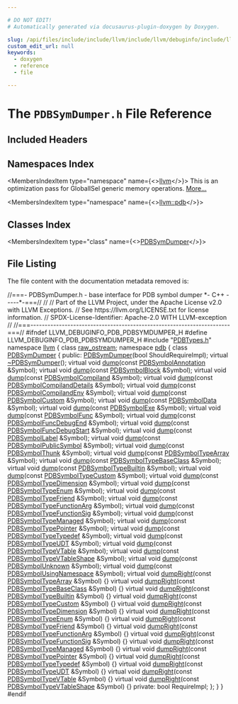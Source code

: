 ```yaml
---

# DO NOT EDIT!
# Automatically generated via docusaurus-plugin-doxygen by Doxygen.

slug: /api/files/include/include/llvm/include/llvm/debuginfo/include/llvm/debuginfo/pdb/pdbsymdumper-h
custom_edit_url: null
keywords:
  - doxygen
  - reference
  - file

---
```





# The `PDBSymDumper.h` File Reference

<DoxygenPage pluginConfig={pluginConfig}>



## Included Headers

<IncludesList>
<IncludesListItem
  filePath="PDBTypes.h"
  permalink="/docs/api/files/include/include/llvm/include/llvm/debuginfo/include/llvm/debuginfo/pdb/pdbtypes-h"
  isLocal="true" />
</IncludesList>

## Namespaces Index

<MembersIndex>

<MembersIndexItem
  type="namespace"
  name={<><a href="/docs/api/namespaces/llvm">llvm</a></>}>
This is an optimization pass for GlobalISel generic memory operations. <a href="/docs/api/namespaces/llvm/#details">More...</a>
</MembersIndexItem>

<MembersIndexItem
  type="namespace"
  name={<><a href="/docs/api/namespaces/llvm/pdb">llvm::pdb</a></>}>
</MembersIndexItem>

</MembersIndex>

## Classes Index

<MembersIndex>

<MembersIndexItem
  type="class"
  name={<><a href="/docs/api/classes/llvm/pdb/pdbsymdumper">PDBSymDumper</a></>}>
</MembersIndexItem>

</MembersIndex>


## File Listing

The file content with the documentation metadata removed is:

<ProgramListing>

<Link id="l00001" /><CodeLine lineNumber="1"><Highlight kind="comment">//===- PDBSymDumper.h - base interface for PDB symbol dumper &#42;- C++ -----&#42;-===//</Highlight><Highlight kind="normal"></Highlight></CodeLine>
<Link id="l00002" /><CodeLine lineNumber="2"><Highlight kind="normal"></Highlight><Highlight kind="comment">//</Highlight><Highlight kind="normal"></Highlight></CodeLine>
<Link id="l00003" /><CodeLine lineNumber="3"><Highlight kind="normal"></Highlight><Highlight kind="comment">// Part of the LLVM Project, under the Apache License v2.0 with LLVM Exceptions.</Highlight><Highlight kind="normal"></Highlight></CodeLine>
<Link id="l00004" /><CodeLine lineNumber="4"><Highlight kind="normal"></Highlight><Highlight kind="comment">// See https://llvm.org/LICENSE.txt for license information.</Highlight><Highlight kind="normal"></Highlight></CodeLine>
<Link id="l00005" /><CodeLine lineNumber="5"><Highlight kind="normal"></Highlight><Highlight kind="comment">// SPDX-License-Identifier: Apache-2.0 WITH LLVM-exception</Highlight><Highlight kind="normal"></Highlight></CodeLine>
<Link id="l00006" /><CodeLine lineNumber="6"><Highlight kind="normal"></Highlight><Highlight kind="comment">//</Highlight><Highlight kind="normal"></Highlight></CodeLine>
<Link id="l00007" /><CodeLine lineNumber="7"><Highlight kind="normal"></Highlight><Highlight kind="comment">//===----------------------------------------------------------------------===//</Highlight><Highlight kind="normal"></Highlight></CodeLine>
<Link id="l00008" /><CodeLine lineNumber="8"><Highlight kind="normal"></Highlight></CodeLine>
<Link id="l00009" /><CodeLine lineNumber="9"><Highlight kind="normal"></Highlight><Highlight kind="preprocessor">#ifndef LLVM&#95;DEBUGINFO&#95;PDB&#95;PDBSYMDUMPER&#95;H</Highlight><Highlight kind="normal"></Highlight></CodeLine>
<Link id="l00010" /><CodeLine lineNumber="10"><Highlight kind="normal"></Highlight><Highlight kind="preprocessor">#define LLVM&#95;DEBUGINFO&#95;PDB&#95;PDBSYMDUMPER&#95;H</Highlight><Highlight kind="normal"></Highlight></CodeLine>
<Link id="l00011" /><CodeLine lineNumber="11"><Highlight kind="normal"></Highlight></CodeLine>
<Link id="l00012" /><CodeLine lineNumber="12"><Highlight kind="normal"></Highlight><Highlight kind="preprocessor">#include &quot;<a href="/docs/api/files/include/include/llvm/include/llvm/debuginfo/include/llvm/debuginfo/pdb/pdbtypes-h">PDBTypes.h</a>&quot;</Highlight><Highlight kind="normal"></Highlight></CodeLine>
<Link id="l00013" /><CodeLine lineNumber="13"><Highlight kind="normal"></Highlight></CodeLine>
<Link id="l00014" /><CodeLine lineNumber="14"><Highlight kind="normal"></Highlight><Highlight kind="keyword">namespace </Highlight><Highlight kind="normal"><a href="/docs/api/namespaces/llvm">llvm</a> &#123;</Highlight></CodeLine>
<Link id="l00015" /><CodeLine lineNumber="15"><Highlight kind="normal"></Highlight></CodeLine>
<Link id="l00016" /><CodeLine lineNumber="16"><Highlight kind="normal"></Highlight><Highlight kind="keyword">class </Highlight><Highlight kind="normal"><a href="/docs/api/classes/llvm/raw-ostream">raw&#95;ostream</a>;</Highlight></CodeLine>
<Link id="l00017" /><CodeLine lineNumber="17"><Highlight kind="normal"></Highlight><Highlight kind="keyword">namespace </Highlight><Highlight kind="normal"><a href="/docs/api/namespaces/llvm/pdb">pdb</a> &#123;</Highlight></CodeLine>
<Link id="l00018" /><CodeLine lineNumber="18"><Highlight kind="normal"></Highlight></CodeLine>
<Link id="l00019" /><CodeLine lineNumber="19" lineLink="/docs/api/classes/llvm/pdb/pdbsymdumper"><Highlight kind="normal"></Highlight><Highlight kind="keyword">class </Highlight><Highlight kind="normal"><a href="/docs/api/classes/llvm/pdb/pdbsymdumper/#a450042289c3f1ab0f7779013ea8303ba">PDBSymDumper</a> &#123;</Highlight></CodeLine>
<Link id="l00020" /><CodeLine lineNumber="20"><Highlight kind="normal"></Highlight><Highlight kind="keyword">public</Highlight><Highlight kind="normal">:</Highlight></CodeLine>
<Link id="l00021" /><CodeLine lineNumber="21"><Highlight kind="normal">  <a href="/docs/api/classes/llvm/pdb/pdbsymdumper/#a450042289c3f1ab0f7779013ea8303ba">PDBSymDumper</a>(</Highlight><Highlight kind="keywordtype">bool</Highlight><Highlight kind="normal"> ShouldRequireImpl);</Highlight></CodeLine>
<Link id="l00022" /><CodeLine lineNumber="22" lineLink="/docs/api/classes/llvm/pdb/pdbsymdumper/#afd231e10c896b241548ccc3d32190f5f"><Highlight kind="normal">  </Highlight><Highlight kind="keyword">virtual</Highlight><Highlight kind="normal"> <a href="/docs/api/classes/llvm/pdb/pdbsymdumper/#afd231e10c896b241548ccc3d32190f5f">~PDBSymDumper</a>();</Highlight></CodeLine>
<Link id="l00023" /><CodeLine lineNumber="23"><Highlight kind="normal"></Highlight></CodeLine>
<Link id="l00024" /><CodeLine lineNumber="24"><Highlight kind="normal">  </Highlight><Highlight kind="keyword">virtual</Highlight><Highlight kind="normal"> </Highlight><Highlight kind="keywordtype">void</Highlight><Highlight kind="normal"> <a href="/docs/api/classes/llvm/pdb/pdbsymdumper/#a0a9c807b3e63885f9d510ba25ecfc6ce">dump</a>(</Highlight><Highlight kind="keyword">const</Highlight><Highlight kind="normal"> <a href="/docs/api/classes/llvm/pdb/pdbsymbolannotation">PDBSymbolAnnotation</a> &amp;Symbol);</Highlight></CodeLine>
<Link id="l00025" /><CodeLine lineNumber="25"><Highlight kind="normal">  </Highlight><Highlight kind="keyword">virtual</Highlight><Highlight kind="normal"> </Highlight><Highlight kind="keywordtype">void</Highlight><Highlight kind="normal"> <a href="/docs/api/classes/llvm/pdb/pdbsymdumper/#a0a9c807b3e63885f9d510ba25ecfc6ce">dump</a>(</Highlight><Highlight kind="keyword">const</Highlight><Highlight kind="normal"> <a href="/docs/api/classes/llvm/pdb/pdbsymbolblock">PDBSymbolBlock</a> &amp;Symbol);</Highlight></CodeLine>
<Link id="l00026" /><CodeLine lineNumber="26"><Highlight kind="normal">  </Highlight><Highlight kind="keyword">virtual</Highlight><Highlight kind="normal"> </Highlight><Highlight kind="keywordtype">void</Highlight><Highlight kind="normal"> <a href="/docs/api/classes/llvm/pdb/pdbsymdumper/#a0a9c807b3e63885f9d510ba25ecfc6ce">dump</a>(</Highlight><Highlight kind="keyword">const</Highlight><Highlight kind="normal"> <a href="/docs/api/classes/llvm/pdb/pdbsymbolcompiland">PDBSymbolCompiland</a> &amp;Symbol);</Highlight></CodeLine>
<Link id="l00027" /><CodeLine lineNumber="27"><Highlight kind="normal">  </Highlight><Highlight kind="keyword">virtual</Highlight><Highlight kind="normal"> </Highlight><Highlight kind="keywordtype">void</Highlight><Highlight kind="normal"> <a href="/docs/api/classes/llvm/pdb/pdbsymdumper/#a0a9c807b3e63885f9d510ba25ecfc6ce">dump</a>(</Highlight><Highlight kind="keyword">const</Highlight><Highlight kind="normal"> <a href="/docs/api/classes/llvm/pdb/pdbsymbolcompilanddetails">PDBSymbolCompilandDetails</a> &amp;Symbol);</Highlight></CodeLine>
<Link id="l00028" /><CodeLine lineNumber="28"><Highlight kind="normal">  </Highlight><Highlight kind="keyword">virtual</Highlight><Highlight kind="normal"> </Highlight><Highlight kind="keywordtype">void</Highlight><Highlight kind="normal"> <a href="/docs/api/classes/llvm/pdb/pdbsymdumper/#a0a9c807b3e63885f9d510ba25ecfc6ce">dump</a>(</Highlight><Highlight kind="keyword">const</Highlight><Highlight kind="normal"> <a href="/docs/api/classes/llvm/pdb/pdbsymbolcompilandenv">PDBSymbolCompilandEnv</a> &amp;Symbol);</Highlight></CodeLine>
<Link id="l00029" /><CodeLine lineNumber="29"><Highlight kind="normal">  </Highlight><Highlight kind="keyword">virtual</Highlight><Highlight kind="normal"> </Highlight><Highlight kind="keywordtype">void</Highlight><Highlight kind="normal"> <a href="/docs/api/classes/llvm/pdb/pdbsymdumper/#a0a9c807b3e63885f9d510ba25ecfc6ce">dump</a>(</Highlight><Highlight kind="keyword">const</Highlight><Highlight kind="normal"> <a href="/docs/api/classes/llvm/pdb/pdbsymbolcustom">PDBSymbolCustom</a> &amp;Symbol);</Highlight></CodeLine>
<Link id="l00030" /><CodeLine lineNumber="30"><Highlight kind="normal">  </Highlight><Highlight kind="keyword">virtual</Highlight><Highlight kind="normal"> </Highlight><Highlight kind="keywordtype">void</Highlight><Highlight kind="normal"> <a href="/docs/api/classes/llvm/pdb/pdbsymdumper/#a0a9c807b3e63885f9d510ba25ecfc6ce">dump</a>(</Highlight><Highlight kind="keyword">const</Highlight><Highlight kind="normal"> <a href="/docs/api/classes/llvm/pdb/pdbsymboldata">PDBSymbolData</a> &amp;Symbol);</Highlight></CodeLine>
<Link id="l00031" /><CodeLine lineNumber="31"><Highlight kind="normal">  </Highlight><Highlight kind="keyword">virtual</Highlight><Highlight kind="normal"> </Highlight><Highlight kind="keywordtype">void</Highlight><Highlight kind="normal"> <a href="/docs/api/classes/llvm/pdb/pdbsymdumper/#a0a9c807b3e63885f9d510ba25ecfc6ce">dump</a>(</Highlight><Highlight kind="keyword">const</Highlight><Highlight kind="normal"> <a href="/docs/api/classes/llvm/pdb/pdbsymbolexe">PDBSymbolExe</a> &amp;Symbol);</Highlight></CodeLine>
<Link id="l00032" /><CodeLine lineNumber="32"><Highlight kind="normal">  </Highlight><Highlight kind="keyword">virtual</Highlight><Highlight kind="normal"> </Highlight><Highlight kind="keywordtype">void</Highlight><Highlight kind="normal"> <a href="/docs/api/classes/llvm/pdb/pdbsymdumper/#a0a9c807b3e63885f9d510ba25ecfc6ce">dump</a>(</Highlight><Highlight kind="keyword">const</Highlight><Highlight kind="normal"> <a href="/docs/api/classes/llvm/pdb/pdbsymbolfunc">PDBSymbolFunc</a> &amp;Symbol);</Highlight></CodeLine>
<Link id="l00033" /><CodeLine lineNumber="33"><Highlight kind="normal">  </Highlight><Highlight kind="keyword">virtual</Highlight><Highlight kind="normal"> </Highlight><Highlight kind="keywordtype">void</Highlight><Highlight kind="normal"> <a href="/docs/api/classes/llvm/pdb/pdbsymdumper/#a0a9c807b3e63885f9d510ba25ecfc6ce">dump</a>(</Highlight><Highlight kind="keyword">const</Highlight><Highlight kind="normal"> <a href="/docs/api/classes/llvm/pdb/pdbsymbolfuncdebugend">PDBSymbolFuncDebugEnd</a> &amp;Symbol);</Highlight></CodeLine>
<Link id="l00034" /><CodeLine lineNumber="34"><Highlight kind="normal">  </Highlight><Highlight kind="keyword">virtual</Highlight><Highlight kind="normal"> </Highlight><Highlight kind="keywordtype">void</Highlight><Highlight kind="normal"> <a href="/docs/api/classes/llvm/pdb/pdbsymdumper/#a0a9c807b3e63885f9d510ba25ecfc6ce">dump</a>(</Highlight><Highlight kind="keyword">const</Highlight><Highlight kind="normal"> <a href="/docs/api/classes/llvm/pdb/pdbsymbolfuncdebugstart">PDBSymbolFuncDebugStart</a> &amp;Symbol);</Highlight></CodeLine>
<Link id="l00035" /><CodeLine lineNumber="35"><Highlight kind="normal">  </Highlight><Highlight kind="keyword">virtual</Highlight><Highlight kind="normal"> </Highlight><Highlight kind="keywordtype">void</Highlight><Highlight kind="normal"> <a href="/docs/api/classes/llvm/pdb/pdbsymdumper/#a0a9c807b3e63885f9d510ba25ecfc6ce">dump</a>(</Highlight><Highlight kind="keyword">const</Highlight><Highlight kind="normal"> <a href="/docs/api/classes/llvm/pdb/pdbsymbollabel">PDBSymbolLabel</a> &amp;Symbol);</Highlight></CodeLine>
<Link id="l00036" /><CodeLine lineNumber="36"><Highlight kind="normal">  </Highlight><Highlight kind="keyword">virtual</Highlight><Highlight kind="normal"> </Highlight><Highlight kind="keywordtype">void</Highlight><Highlight kind="normal"> <a href="/docs/api/classes/llvm/pdb/pdbsymdumper/#a0a9c807b3e63885f9d510ba25ecfc6ce">dump</a>(</Highlight><Highlight kind="keyword">const</Highlight><Highlight kind="normal"> <a href="/docs/api/classes/llvm/pdb/pdbsymbolpublicsymbol">PDBSymbolPublicSymbol</a> &amp;Symbol);</Highlight></CodeLine>
<Link id="l00037" /><CodeLine lineNumber="37"><Highlight kind="normal">  </Highlight><Highlight kind="keyword">virtual</Highlight><Highlight kind="normal"> </Highlight><Highlight kind="keywordtype">void</Highlight><Highlight kind="normal"> <a href="/docs/api/classes/llvm/pdb/pdbsymdumper/#a0a9c807b3e63885f9d510ba25ecfc6ce">dump</a>(</Highlight><Highlight kind="keyword">const</Highlight><Highlight kind="normal"> <a href="/docs/api/classes/llvm/pdb/pdbsymbolthunk">PDBSymbolThunk</a> &amp;Symbol);</Highlight></CodeLine>
<Link id="l00038" /><CodeLine lineNumber="38"><Highlight kind="normal">  </Highlight><Highlight kind="keyword">virtual</Highlight><Highlight kind="normal"> </Highlight><Highlight kind="keywordtype">void</Highlight><Highlight kind="normal"> <a href="/docs/api/classes/llvm/pdb/pdbsymdumper/#a0a9c807b3e63885f9d510ba25ecfc6ce">dump</a>(</Highlight><Highlight kind="keyword">const</Highlight><Highlight kind="normal"> <a href="/docs/api/classes/llvm/pdb/pdbsymboltypearray">PDBSymbolTypeArray</a> &amp;Symbol);</Highlight></CodeLine>
<Link id="l00039" /><CodeLine lineNumber="39"><Highlight kind="normal">  </Highlight><Highlight kind="keyword">virtual</Highlight><Highlight kind="normal"> </Highlight><Highlight kind="keywordtype">void</Highlight><Highlight kind="normal"> <a href="/docs/api/classes/llvm/pdb/pdbsymdumper/#a0a9c807b3e63885f9d510ba25ecfc6ce">dump</a>(</Highlight><Highlight kind="keyword">const</Highlight><Highlight kind="normal"> <a href="/docs/api/classes/llvm/pdb/pdbsymboltypebaseclass">PDBSymbolTypeBaseClass</a> &amp;Symbol);</Highlight></CodeLine>
<Link id="l00040" /><CodeLine lineNumber="40"><Highlight kind="normal">  </Highlight><Highlight kind="keyword">virtual</Highlight><Highlight kind="normal"> </Highlight><Highlight kind="keywordtype">void</Highlight><Highlight kind="normal"> <a href="/docs/api/classes/llvm/pdb/pdbsymdumper/#a0a9c807b3e63885f9d510ba25ecfc6ce">dump</a>(</Highlight><Highlight kind="keyword">const</Highlight><Highlight kind="normal"> <a href="/docs/api/classes/llvm/pdb/pdbsymboltypebuiltin">PDBSymbolTypeBuiltin</a> &amp;Symbol);</Highlight></CodeLine>
<Link id="l00041" /><CodeLine lineNumber="41"><Highlight kind="normal">  </Highlight><Highlight kind="keyword">virtual</Highlight><Highlight kind="normal"> </Highlight><Highlight kind="keywordtype">void</Highlight><Highlight kind="normal"> <a href="/docs/api/classes/llvm/pdb/pdbsymdumper/#a0a9c807b3e63885f9d510ba25ecfc6ce">dump</a>(</Highlight><Highlight kind="keyword">const</Highlight><Highlight kind="normal"> <a href="/docs/api/classes/llvm/pdb/pdbsymboltypecustom">PDBSymbolTypeCustom</a> &amp;Symbol);</Highlight></CodeLine>
<Link id="l00042" /><CodeLine lineNumber="42"><Highlight kind="normal">  </Highlight><Highlight kind="keyword">virtual</Highlight><Highlight kind="normal"> </Highlight><Highlight kind="keywordtype">void</Highlight><Highlight kind="normal"> <a href="/docs/api/classes/llvm/pdb/pdbsymdumper/#a0a9c807b3e63885f9d510ba25ecfc6ce">dump</a>(</Highlight><Highlight kind="keyword">const</Highlight><Highlight kind="normal"> <a href="/docs/api/classes/llvm/pdb/pdbsymboltypedimension">PDBSymbolTypeDimension</a> &amp;Symbol);</Highlight></CodeLine>
<Link id="l00043" /><CodeLine lineNumber="43"><Highlight kind="normal">  </Highlight><Highlight kind="keyword">virtual</Highlight><Highlight kind="normal"> </Highlight><Highlight kind="keywordtype">void</Highlight><Highlight kind="normal"> <a href="/docs/api/classes/llvm/pdb/pdbsymdumper/#a0a9c807b3e63885f9d510ba25ecfc6ce">dump</a>(</Highlight><Highlight kind="keyword">const</Highlight><Highlight kind="normal"> <a href="/docs/api/classes/llvm/pdb/pdbsymboltypeenum">PDBSymbolTypeEnum</a> &amp;Symbol);</Highlight></CodeLine>
<Link id="l00044" /><CodeLine lineNumber="44"><Highlight kind="normal">  </Highlight><Highlight kind="keyword">virtual</Highlight><Highlight kind="normal"> </Highlight><Highlight kind="keywordtype">void</Highlight><Highlight kind="normal"> <a href="/docs/api/classes/llvm/pdb/pdbsymdumper/#a0a9c807b3e63885f9d510ba25ecfc6ce">dump</a>(</Highlight><Highlight kind="keyword">const</Highlight><Highlight kind="normal"> <a href="/docs/api/classes/llvm/pdb/pdbsymboltypefriend">PDBSymbolTypeFriend</a> &amp;Symbol);</Highlight></CodeLine>
<Link id="l00045" /><CodeLine lineNumber="45"><Highlight kind="normal">  </Highlight><Highlight kind="keyword">virtual</Highlight><Highlight kind="normal"> </Highlight><Highlight kind="keywordtype">void</Highlight><Highlight kind="normal"> <a href="/docs/api/classes/llvm/pdb/pdbsymdumper/#a0a9c807b3e63885f9d510ba25ecfc6ce">dump</a>(</Highlight><Highlight kind="keyword">const</Highlight><Highlight kind="normal"> <a href="/docs/api/classes/llvm/pdb/pdbsymboltypefunctionarg">PDBSymbolTypeFunctionArg</a> &amp;Symbol);</Highlight></CodeLine>
<Link id="l00046" /><CodeLine lineNumber="46"><Highlight kind="normal">  </Highlight><Highlight kind="keyword">virtual</Highlight><Highlight kind="normal"> </Highlight><Highlight kind="keywordtype">void</Highlight><Highlight kind="normal"> <a href="/docs/api/classes/llvm/pdb/pdbsymdumper/#a0a9c807b3e63885f9d510ba25ecfc6ce">dump</a>(</Highlight><Highlight kind="keyword">const</Highlight><Highlight kind="normal"> <a href="/docs/api/classes/llvm/pdb/pdbsymboltypefunctionsig">PDBSymbolTypeFunctionSig</a> &amp;Symbol);</Highlight></CodeLine>
<Link id="l00047" /><CodeLine lineNumber="47"><Highlight kind="normal">  </Highlight><Highlight kind="keyword">virtual</Highlight><Highlight kind="normal"> </Highlight><Highlight kind="keywordtype">void</Highlight><Highlight kind="normal"> <a href="/docs/api/classes/llvm/pdb/pdbsymdumper/#a0a9c807b3e63885f9d510ba25ecfc6ce">dump</a>(</Highlight><Highlight kind="keyword">const</Highlight><Highlight kind="normal"> <a href="/docs/api/classes/llvm/pdb/pdbsymboltypemanaged">PDBSymbolTypeManaged</a> &amp;Symbol);</Highlight></CodeLine>
<Link id="l00048" /><CodeLine lineNumber="48"><Highlight kind="normal">  </Highlight><Highlight kind="keyword">virtual</Highlight><Highlight kind="normal"> </Highlight><Highlight kind="keywordtype">void</Highlight><Highlight kind="normal"> <a href="/docs/api/classes/llvm/pdb/pdbsymdumper/#a0a9c807b3e63885f9d510ba25ecfc6ce">dump</a>(</Highlight><Highlight kind="keyword">const</Highlight><Highlight kind="normal"> <a href="/docs/api/classes/llvm/pdb/pdbsymboltypepointer">PDBSymbolTypePointer</a> &amp;Symbol);</Highlight></CodeLine>
<Link id="l00049" /><CodeLine lineNumber="49"><Highlight kind="normal">  </Highlight><Highlight kind="keyword">virtual</Highlight><Highlight kind="normal"> </Highlight><Highlight kind="keywordtype">void</Highlight><Highlight kind="normal"> <a href="/docs/api/classes/llvm/pdb/pdbsymdumper/#a0a9c807b3e63885f9d510ba25ecfc6ce">dump</a>(</Highlight><Highlight kind="keyword">const</Highlight><Highlight kind="normal"> <a href="/docs/api/classes/llvm/pdb/pdbsymboltypetypedef">PDBSymbolTypeTypedef</a> &amp;Symbol);</Highlight></CodeLine>
<Link id="l00050" /><CodeLine lineNumber="50"><Highlight kind="normal">  </Highlight><Highlight kind="keyword">virtual</Highlight><Highlight kind="normal"> </Highlight><Highlight kind="keywordtype">void</Highlight><Highlight kind="normal"> <a href="/docs/api/classes/llvm/pdb/pdbsymdumper/#a0a9c807b3e63885f9d510ba25ecfc6ce">dump</a>(</Highlight><Highlight kind="keyword">const</Highlight><Highlight kind="normal"> <a href="/docs/api/classes/llvm/pdb/pdbsymboltypeudt">PDBSymbolTypeUDT</a> &amp;Symbol);</Highlight></CodeLine>
<Link id="l00051" /><CodeLine lineNumber="51"><Highlight kind="normal">  </Highlight><Highlight kind="keyword">virtual</Highlight><Highlight kind="normal"> </Highlight><Highlight kind="keywordtype">void</Highlight><Highlight kind="normal"> <a href="/docs/api/classes/llvm/pdb/pdbsymdumper/#a0a9c807b3e63885f9d510ba25ecfc6ce">dump</a>(</Highlight><Highlight kind="keyword">const</Highlight><Highlight kind="normal"> <a href="/docs/api/classes/llvm/pdb/pdbsymboltypevtable">PDBSymbolTypeVTable</a> &amp;Symbol);</Highlight></CodeLine>
<Link id="l00052" /><CodeLine lineNumber="52"><Highlight kind="normal">  </Highlight><Highlight kind="keyword">virtual</Highlight><Highlight kind="normal"> </Highlight><Highlight kind="keywordtype">void</Highlight><Highlight kind="normal"> <a href="/docs/api/classes/llvm/pdb/pdbsymdumper/#a0a9c807b3e63885f9d510ba25ecfc6ce">dump</a>(</Highlight><Highlight kind="keyword">const</Highlight><Highlight kind="normal"> <a href="/docs/api/classes/llvm/pdb/pdbsymboltypevtableshape">PDBSymbolTypeVTableShape</a> &amp;Symbol);</Highlight></CodeLine>
<Link id="l00053" /><CodeLine lineNumber="53"><Highlight kind="normal">  </Highlight><Highlight kind="keyword">virtual</Highlight><Highlight kind="normal"> </Highlight><Highlight kind="keywordtype">void</Highlight><Highlight kind="normal"> <a href="/docs/api/classes/llvm/pdb/pdbsymdumper/#a0a9c807b3e63885f9d510ba25ecfc6ce">dump</a>(</Highlight><Highlight kind="keyword">const</Highlight><Highlight kind="normal"> <a href="/docs/api/classes/llvm/pdb/pdbsymbolunknown">PDBSymbolUnknown</a> &amp;Symbol);</Highlight></CodeLine>
<Link id="l00054" /><CodeLine lineNumber="54"><Highlight kind="normal">  </Highlight><Highlight kind="keyword">virtual</Highlight><Highlight kind="normal"> </Highlight><Highlight kind="keywordtype">void</Highlight><Highlight kind="normal"> <a href="/docs/api/classes/llvm/pdb/pdbsymdumper/#a0a9c807b3e63885f9d510ba25ecfc6ce">dump</a>(</Highlight><Highlight kind="keyword">const</Highlight><Highlight kind="normal"> <a href="/docs/api/classes/llvm/pdb/pdbsymbolusingnamespace">PDBSymbolUsingNamespace</a> &amp;Symbol);</Highlight></CodeLine>
<Link id="l00055" /><CodeLine lineNumber="55"><Highlight kind="normal"></Highlight></CodeLine>
<Link id="l00056" /><CodeLine lineNumber="56" lineLink="/docs/api/classes/llvm/pdb/pdbsymdumper/#af3440e13346342af4f6f67f702c98f7e"><Highlight kind="normal">  </Highlight><Highlight kind="keyword">virtual</Highlight><Highlight kind="normal"> </Highlight><Highlight kind="keywordtype">void</Highlight><Highlight kind="normal"> <a href="/docs/api/classes/llvm/pdb/pdbsymdumper/#af3440e13346342af4f6f67f702c98f7e">dumpRight</a>(</Highlight><Highlight kind="keyword">const</Highlight><Highlight kind="normal"> <a href="/docs/api/classes/llvm/pdb/pdbsymboltypearray">PDBSymbolTypeArray</a> &amp;Symbol) &#123;&#125;</Highlight></CodeLine>
<Link id="l00057" /><CodeLine lineNumber="57" lineLink="/docs/api/classes/llvm/pdb/pdbsymdumper/#ac43108d7385ab5784d9cc524edfebbd5"><Highlight kind="normal">  </Highlight><Highlight kind="keyword">virtual</Highlight><Highlight kind="normal"> </Highlight><Highlight kind="keywordtype">void</Highlight><Highlight kind="normal"> <a href="/docs/api/classes/llvm/pdb/pdbsymdumper/#ac43108d7385ab5784d9cc524edfebbd5">dumpRight</a>(</Highlight><Highlight kind="keyword">const</Highlight><Highlight kind="normal"> <a href="/docs/api/classes/llvm/pdb/pdbsymboltypebaseclass">PDBSymbolTypeBaseClass</a> &amp;Symbol) &#123;&#125;</Highlight></CodeLine>
<Link id="l00058" /><CodeLine lineNumber="58" lineLink="/docs/api/classes/llvm/pdb/pdbsymdumper/#a622c9a1855cd44fae302b849d46d0945"><Highlight kind="normal">  </Highlight><Highlight kind="keyword">virtual</Highlight><Highlight kind="normal"> </Highlight><Highlight kind="keywordtype">void</Highlight><Highlight kind="normal"> <a href="/docs/api/classes/llvm/pdb/pdbsymdumper/#a622c9a1855cd44fae302b849d46d0945">dumpRight</a>(</Highlight><Highlight kind="keyword">const</Highlight><Highlight kind="normal"> <a href="/docs/api/classes/llvm/pdb/pdbsymboltypebuiltin">PDBSymbolTypeBuiltin</a> &amp;Symbol) &#123;&#125;</Highlight></CodeLine>
<Link id="l00059" /><CodeLine lineNumber="59" lineLink="/docs/api/classes/llvm/pdb/pdbsymdumper/#a2ecfdaaa2439cb4ccd13661be2c0fc8f"><Highlight kind="normal">  </Highlight><Highlight kind="keyword">virtual</Highlight><Highlight kind="normal"> </Highlight><Highlight kind="keywordtype">void</Highlight><Highlight kind="normal"> <a href="/docs/api/classes/llvm/pdb/pdbsymdumper/#a2ecfdaaa2439cb4ccd13661be2c0fc8f">dumpRight</a>(</Highlight><Highlight kind="keyword">const</Highlight><Highlight kind="normal"> <a href="/docs/api/classes/llvm/pdb/pdbsymboltypecustom">PDBSymbolTypeCustom</a> &amp;Symbol) &#123;&#125;</Highlight></CodeLine>
<Link id="l00060" /><CodeLine lineNumber="60" lineLink="/docs/api/classes/llvm/pdb/pdbsymdumper/#a2d18419a8e96726ff21cbaf1541e817e"><Highlight kind="normal">  </Highlight><Highlight kind="keyword">virtual</Highlight><Highlight kind="normal"> </Highlight><Highlight kind="keywordtype">void</Highlight><Highlight kind="normal"> <a href="/docs/api/classes/llvm/pdb/pdbsymdumper/#a2d18419a8e96726ff21cbaf1541e817e">dumpRight</a>(</Highlight><Highlight kind="keyword">const</Highlight><Highlight kind="normal"> <a href="/docs/api/classes/llvm/pdb/pdbsymboltypedimension">PDBSymbolTypeDimension</a> &amp;Symbol) &#123;&#125;</Highlight></CodeLine>
<Link id="l00061" /><CodeLine lineNumber="61" lineLink="/docs/api/classes/llvm/pdb/pdbsymdumper/#a295bc0eedcc1c47ede49738f7cd0f552"><Highlight kind="normal">  </Highlight><Highlight kind="keyword">virtual</Highlight><Highlight kind="normal"> </Highlight><Highlight kind="keywordtype">void</Highlight><Highlight kind="normal"> <a href="/docs/api/classes/llvm/pdb/pdbsymdumper/#a295bc0eedcc1c47ede49738f7cd0f552">dumpRight</a>(</Highlight><Highlight kind="keyword">const</Highlight><Highlight kind="normal"> <a href="/docs/api/classes/llvm/pdb/pdbsymboltypeenum">PDBSymbolTypeEnum</a> &amp;Symbol) &#123;&#125;</Highlight></CodeLine>
<Link id="l00062" /><CodeLine lineNumber="62" lineLink="/docs/api/classes/llvm/pdb/pdbsymdumper/#a5cfa784d92c2a8c76497129872cf2397"><Highlight kind="normal">  </Highlight><Highlight kind="keyword">virtual</Highlight><Highlight kind="normal"> </Highlight><Highlight kind="keywordtype">void</Highlight><Highlight kind="normal"> <a href="/docs/api/classes/llvm/pdb/pdbsymdumper/#a5cfa784d92c2a8c76497129872cf2397">dumpRight</a>(</Highlight><Highlight kind="keyword">const</Highlight><Highlight kind="normal"> <a href="/docs/api/classes/llvm/pdb/pdbsymboltypefriend">PDBSymbolTypeFriend</a> &amp;Symbol) &#123;&#125;</Highlight></CodeLine>
<Link id="l00063" /><CodeLine lineNumber="63" lineLink="/docs/api/classes/llvm/pdb/pdbsymdumper/#a99d65515c924f0c4b86292ed69c2c2b6"><Highlight kind="normal">  </Highlight><Highlight kind="keyword">virtual</Highlight><Highlight kind="normal"> </Highlight><Highlight kind="keywordtype">void</Highlight><Highlight kind="normal"> <a href="/docs/api/classes/llvm/pdb/pdbsymdumper/#a99d65515c924f0c4b86292ed69c2c2b6">dumpRight</a>(</Highlight><Highlight kind="keyword">const</Highlight><Highlight kind="normal"> <a href="/docs/api/classes/llvm/pdb/pdbsymboltypefunctionarg">PDBSymbolTypeFunctionArg</a> &amp;Symbol) &#123;&#125;</Highlight></CodeLine>
<Link id="l00064" /><CodeLine lineNumber="64" lineLink="/docs/api/classes/llvm/pdb/pdbsymdumper/#ac09eb2a22e05888cd95fb42df74753e1"><Highlight kind="normal">  </Highlight><Highlight kind="keyword">virtual</Highlight><Highlight kind="normal"> </Highlight><Highlight kind="keywordtype">void</Highlight><Highlight kind="normal"> <a href="/docs/api/classes/llvm/pdb/pdbsymdumper/#ac09eb2a22e05888cd95fb42df74753e1">dumpRight</a>(</Highlight><Highlight kind="keyword">const</Highlight><Highlight kind="normal"> <a href="/docs/api/classes/llvm/pdb/pdbsymboltypefunctionsig">PDBSymbolTypeFunctionSig</a> &amp;Symbol) &#123;&#125;</Highlight></CodeLine>
<Link id="l00065" /><CodeLine lineNumber="65" lineLink="/docs/api/classes/llvm/pdb/pdbsymdumper/#a56369f32b28dcd8977370bdbde502db4"><Highlight kind="normal">  </Highlight><Highlight kind="keyword">virtual</Highlight><Highlight kind="normal"> </Highlight><Highlight kind="keywordtype">void</Highlight><Highlight kind="normal"> <a href="/docs/api/classes/llvm/pdb/pdbsymdumper/#a56369f32b28dcd8977370bdbde502db4">dumpRight</a>(</Highlight><Highlight kind="keyword">const</Highlight><Highlight kind="normal"> <a href="/docs/api/classes/llvm/pdb/pdbsymboltypemanaged">PDBSymbolTypeManaged</a> &amp;Symbol) &#123;&#125;</Highlight></CodeLine>
<Link id="l00066" /><CodeLine lineNumber="66" lineLink="/docs/api/classes/llvm/pdb/pdbsymdumper/#a3bbd52aa998709607d94e8ffda898ed0"><Highlight kind="normal">  </Highlight><Highlight kind="keyword">virtual</Highlight><Highlight kind="normal"> </Highlight><Highlight kind="keywordtype">void</Highlight><Highlight kind="normal"> <a href="/docs/api/classes/llvm/pdb/pdbsymdumper/#a3bbd52aa998709607d94e8ffda898ed0">dumpRight</a>(</Highlight><Highlight kind="keyword">const</Highlight><Highlight kind="normal"> <a href="/docs/api/classes/llvm/pdb/pdbsymboltypepointer">PDBSymbolTypePointer</a> &amp;Symbol) &#123;&#125;</Highlight></CodeLine>
<Link id="l00067" /><CodeLine lineNumber="67" lineLink="/docs/api/classes/llvm/pdb/pdbsymdumper/#a49ed956d52d572331effeb6e9eed1f7c"><Highlight kind="normal">  </Highlight><Highlight kind="keyword">virtual</Highlight><Highlight kind="normal"> </Highlight><Highlight kind="keywordtype">void</Highlight><Highlight kind="normal"> <a href="/docs/api/classes/llvm/pdb/pdbsymdumper/#a49ed956d52d572331effeb6e9eed1f7c">dumpRight</a>(</Highlight><Highlight kind="keyword">const</Highlight><Highlight kind="normal"> <a href="/docs/api/classes/llvm/pdb/pdbsymboltypetypedef">PDBSymbolTypeTypedef</a> &amp;Symbol) &#123;&#125;</Highlight></CodeLine>
<Link id="l00068" /><CodeLine lineNumber="68" lineLink="/docs/api/classes/llvm/pdb/pdbsymdumper/#a567de46c990398b67f1b5dfb8277060f"><Highlight kind="normal">  </Highlight><Highlight kind="keyword">virtual</Highlight><Highlight kind="normal"> </Highlight><Highlight kind="keywordtype">void</Highlight><Highlight kind="normal"> <a href="/docs/api/classes/llvm/pdb/pdbsymdumper/#a567de46c990398b67f1b5dfb8277060f">dumpRight</a>(</Highlight><Highlight kind="keyword">const</Highlight><Highlight kind="normal"> <a href="/docs/api/classes/llvm/pdb/pdbsymboltypeudt">PDBSymbolTypeUDT</a> &amp;Symbol) &#123;&#125;</Highlight></CodeLine>
<Link id="l00069" /><CodeLine lineNumber="69" lineLink="/docs/api/classes/llvm/pdb/pdbsymdumper/#aa8f3c8a139a5d039716eb3e353900095"><Highlight kind="normal">  </Highlight><Highlight kind="keyword">virtual</Highlight><Highlight kind="normal"> </Highlight><Highlight kind="keywordtype">void</Highlight><Highlight kind="normal"> <a href="/docs/api/classes/llvm/pdb/pdbsymdumper/#aa8f3c8a139a5d039716eb3e353900095">dumpRight</a>(</Highlight><Highlight kind="keyword">const</Highlight><Highlight kind="normal"> <a href="/docs/api/classes/llvm/pdb/pdbsymboltypevtable">PDBSymbolTypeVTable</a> &amp;Symbol) &#123;&#125;</Highlight></CodeLine>
<Link id="l00070" /><CodeLine lineNumber="70" lineLink="/docs/api/classes/llvm/pdb/pdbsymdumper/#a406a19fccbb4fe644cb12e45a65ebd1d"><Highlight kind="normal">  </Highlight><Highlight kind="keyword">virtual</Highlight><Highlight kind="normal"> </Highlight><Highlight kind="keywordtype">void</Highlight><Highlight kind="normal"> <a href="/docs/api/classes/llvm/pdb/pdbsymdumper/#a406a19fccbb4fe644cb12e45a65ebd1d">dumpRight</a>(</Highlight><Highlight kind="keyword">const</Highlight><Highlight kind="normal"> <a href="/docs/api/classes/llvm/pdb/pdbsymboltypevtableshape">PDBSymbolTypeVTableShape</a> &amp;Symbol) &#123;&#125;</Highlight></CodeLine>
<Link id="l00071" /><CodeLine lineNumber="71"><Highlight kind="normal"></Highlight></CodeLine>
<Link id="l00072" /><CodeLine lineNumber="72"><Highlight kind="normal"></Highlight><Highlight kind="keyword">private</Highlight><Highlight kind="normal">:</Highlight></CodeLine>
<Link id="l00073" /><CodeLine lineNumber="73"><Highlight kind="normal">  </Highlight><Highlight kind="keywordtype">bool</Highlight><Highlight kind="normal"> RequireImpl;</Highlight></CodeLine>
<Link id="l00074" /><CodeLine lineNumber="74"><Highlight kind="normal">&#125;;</Highlight></CodeLine>
<Link id="l00075" /><CodeLine lineNumber="75"><Highlight kind="normal">&#125;</Highlight></CodeLine>
<Link id="l00076" /><CodeLine lineNumber="76"><Highlight kind="normal">&#125;</Highlight></CodeLine>
<Link id="l00077" /><CodeLine lineNumber="77"><Highlight kind="normal"></Highlight></CodeLine>
<Link id="l00078" /><CodeLine lineNumber="78"><Highlight kind="normal"></Highlight><Highlight kind="preprocessor">#endif</Highlight></CodeLine>

</ProgramListing>


</DoxygenPage>
